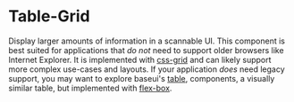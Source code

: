 <!--
Copyright (c) 2018-2019 Uber Technologies, Inc.

This source code is licensed under the MIT license found in the
LICENSE file in the root directory of this source tree.
-->




# Table-Grid

<UnstableWarning />

Display larger amounts of information in a scannable UI. This component is best suited for
applications that _do not_ need to support older browsers like Internet Explorer. It is implemented with
[css-grid](https://developer.mozilla.org/en-US/docs/Web/CSS/CSS_Grid_Layout) and can likely support more
complex use-cases and layouts. If your application _does_ need legacy support, you may want to explore
baseui's [table](/components/table), components, a visually similar table, but implemented
with [flex-box](https://developer.mozilla.org/en-US/docs/Web/CSS/CSS_Flexible_Box_Layout/Basic_Concepts_of_Flexbox).

<Example title="Basic usage" path="examples/table-grid/basic.js">
  <Basic />
</Example>

<Example title="Nested table" path="examples/table-grid/nested.js">
  <Nested />
</Example>

<Example title="Cell spanning" path="examples/table-grid/cell-span.js">
  <CellSpan />
</Example>
